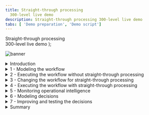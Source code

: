 ```yaml
---
title: Straight-through processing
  300-level live demo
description: Straight-through processing 300-level live demo
tabs: [ 'Demo preparation', 'Demo script']
---
```


  <span>
    Straight-through processing <br/> 300-level live demo
  </span> );

![banner](./images/BA_STP_300_Script_GitHub_banner_8-3-21_short.jpg)

<span id="top"></span>

<details>

<summary>Introduction</summary>
<br/>

Welcome to the straight-through processing demonstration.

<br/>

Today, I will demonstrate how the IBM Cloud Pak for Business Automation supports straight-through processing to automate customer refund requests quickly and easily. We’ll take advantage of the Pak’s workflow and decision management capabilities - along with operational intelligence - to show how business users can lead the effort to transform customer service.

<br/>

Let’s get started.

<br/>

(Demo intro slides <a href="https://ibm.box.com/s/5hlcqm9b22lnmsdrgt2ucki0z37drvad" target="_blank" rel="noreferrer">here</a>)

<br/>

(Printer-ready PDF of demo script <a href="https://ibm.box.com/s/elbk9brbw2k514ysofblnbiwe0dj4xph" target="_blank" rel="noreferrer">here</a>)

<br/>

**[Go to top](#top)**

</details>

<details>

<summary>1 - Modeling the workflow</summary>
<br/>

| **1.1** | **Introduce the refund request process without straight-through processing** |
| :--- | :--- |
| **Narration** | We will look at the process diagram for Focus Corp’s refund request process in Process Designer. Within this low-code environment, the process diagram will control the execution of each refund request. The process diagram adheres to the Business Process Model and Notation (BPMN) standard. We use drag-and-drop to build the process diagram from the palette on the right. This allows us to model the process steps and flow. From there, you can drill down to complete the implementation and testing of the process application. <br/> <br/> Looking at Focus Corp’s refund request process, customers can initiate returns directly from the company’s portal. Currently, each request is routed to a customer service agent for resolution. |
| **Action** &nbsp; 1.1.1 | Show the process diagram for Focus Corp’s **Request Refund without STP** (straight-through processing) in Process Designer, which you opened during your demo preparation. <br/><br/> <img src="./images/Step_1_final_screen.png" width="800" /> |

<br/>

**[Go to top](#top)**

</details>

<details>
<a id="SaaS"></a>
<summary>2 - Executing the workflow without straight-through processing </summary>
<br/>

<InlineNotification>
<strong>NOTE</strong>: The first part of this section is for <strong>SaaS only</strong>. For <strong>ROKS</strong>, please go <a href="#ROKS">here</a>.</InlineNotification>

<br/>

| **2.1** | **Task management and execution (SaaS only)** |
| :--- | :--- |
| **Narration** | The customer service agent uses the Process Portal to work on their tasks. It is also used to launch processes and view the process dashboards. |
| **Action** &nbsp; 2.1.1 | Show the **Process Portal** that you opened during your preparation. Navigator's Work Dashboard may also be used but note the capabilities are different and the default narration does not match. <br/><br/> <img src="./images/four.png" width="800" /><br/> |
| **Narration** | We are looking at the task list for the customer service agent. <br/> <br/> Process Portal is highly customizable to fit your organization's look and feel. The responsive user interface provides flexibility to get work done anywhere, at any time, on any device type, from a desktop device in the office to a mobile device at home or at a customer site. It can be configured through a set of options without having to customize the Process Portal application itself. <br/> <br/> Process Portal has a robust search capability. You can create a customized task list, for example, with specific business data, by saving task-based searches for later use. <br/> <br/> Customer service agents use the task list to organize and work on the tasks assigned to them. Our agent received a new investigation task. |
| **Action** &nbsp; 2.1.2 | Click any **Refund Investigation Issue** task. <br/><br/> <img src="./images/Step_2.1_SaaS_action_2.png" width="800" /><br/> |
| **Narration** | Once I open the task, I will have all the information needed to investigate the refund. Now, I'll claim the task. |
| **Action** &nbsp; 2.1.3 | Click **Claim Task**. <br/><br/> <img src="./images/Step_2.1_SaaS_action_3.png" width="800" /><br/> |
| **Narration** | Let’s review the request data and make an approval decision. |
| **Action** &nbsp; 2.1.4 | Click **Approve Refund**. <br/><br/> <img src="./images/Step_2.1_SaaS_action_4.png" width="800" /><br/> |
| **Narration** | Behind the scenes, the refund process is managed by workflow. Once the investigation task is completed, the system automatically updates Focus Corp’s ordering application and notifies the customer. <br/> <br/> Although the process is managed by workflow, there is currently no straight-through processing since every request must be examined by a customer service agent. Let’s go back to the process diagram and see how we can improve things with straight-through processing. |

<br/>
<a id="ROKS"></a>

<details>

<summary>2a - Executing the workflow without straight-through processing (ROKS only)</summary>
 <br/>

<InlineNotification><strong>NOTE</strong>: This section is for <strong>ROKS only</strong>. For <strong>SaaS</strong>, return to the <a href="#SaaS">top of section 2</a>.</InlineNotification><br/>

| **2.1** | **Task management and execution (ROKS)** |
| :--- | :--- |
| **Narration** | The customer service agent uses Workplace to work on their tasks. It is also used to launch processes and view the process dashboards. |
| **Action** &nbsp; 2.1.1 | Show the **Workplace** window that you opened during your preparation. <br/><br/> <img src="./images/Stu_4.4.4_Self_install.png" width="800" /> |
| **Narration** | We are looking at the task list for the customer service agent. <br/> <br/> Workplace is highly customizable to fit your organization's look and feel. The responsive user interface provides flexibility to get work done anywhere, at any time, on any device type, from a desktop device in the office to a mobile device at home or at a customer site. It can be configured though a set of options without having to customize the Workplace application itself. <br/> <br/> Workplace has a robust search capability. You can create a customized task list, for example, with specific business data, by saving task-based searches for later use. <br/> <br/> Customer service agents use the task list to organize and work on the tasks assigned to them. Our agent received a new investigation task. |
| **Action** &nbsp; 2.1.2 | Click any **Refund Investigation Issue** task. <br/><br/> <img src="./images/Step_2.1_ROKS_action_3.png" width="800" /> |
| **Narration** | Once I open the task, I will have all the information needed to investigate the refund. |
| **Action** &nbsp; 2.1.3 | Click **Approve Refund**. <br/><br/> <img src="./images/Step_2.1_ROKS_action_5.png" width="800" /> |
| **Narration** | Let’s review the request data and make an approval decision. Behind the scenes, the refund process is managed by workflow. Once the investigation task is completed, the system automatically updates Focus Corp’s ordering application and notifies the customer. <br/> <br/> Although the process is managed by workflow, there is currently no straight-through processing since every request must be examined by a customer service agent. Let’s go back to the process diagram and see how we can improve things with straight-through processing. |

<br/>

</details>

<br/>

**[Go to top](#top)**

</details>

<details>

<summary>3 - Changing the workflow for straight-through processing</summary>
<br/>

| **3.1** | **Introduce straight-through processing automation** |
| :--- | :--- |
| **Narration** | Let’s look at how we can streamline the refund process by combining workflow and decision management. |
| **Action** &nbsp; 3.1.1 | Go back to the **Process Designer** tab, and click **Processes** in the menu on the left side. Click **Request Refund**. <br/><br/> <img src="./images/Step_3.1_action_2.png" width="800" /><br/> |
| **Action** &nbsp; 3.1.2 | You will see the following process diagram. <br/><br/> <img src="./images/Step_3.1_final_screen.png" width="800" /><br/> |
| **Narration** | We’ve added a decision task to the workflow that will automatically look at each request and make a refund decision without human intervention. This means that most requests can now be approved or declined in real time. Those that can’t are still routed for manual investigation. <br/><br/> Therefore, we can achieve a significant amount of straight-through processing where we completely process refund requests without human intervention. |

<br/>

**[Go to top](#top)**

</details>

<details>
<summary>4 - Executing the workflow with straight-through processing</summary>
<br/>

| **4.1** | **Refund request approved** |
| :--- | :--- |
| **Narration** | Let’s look at how straight-through processing transforms the refund process. &nbsp; &nbsp; &nbsp; &nbsp; &nbsp; &nbsp; &nbsp; &nbsp; &nbsp; &nbsp; &nbsp; &nbsp; &nbsp; &nbsp; &nbsp; &nbsp; &nbsp; &nbsp; &nbsp; &nbsp; &nbsp; &nbsp; &nbsp; &nbsp; &nbsp; &nbsp; &nbsp; &nbsp; &nbsp; &nbsp; &nbsp; &nbsp; &nbsp; &nbsp; &nbsp; &nbsp; &nbsp; &nbsp; &nbsp; &nbsp; &nbsp; &nbsp; &nbsp; &nbsp; &nbsp; &nbsp; &nbsp; &nbsp; &nbsp; &nbsp; &nbsp; &nbsp; &nbsp; &nbsp; &nbsp; &nbsp; &nbsp; &nbsp; &nbsp; &nbsp; &nbsp; &nbsp; &nbsp; &nbsp;  |
| **Action** &nbsp; 4.1.1 | Go to Focus Corp's **Your Returns and Refunds** page. &nbsp; &nbsp; &nbsp; &nbsp; &nbsp; &nbsp; &nbsp; &nbsp; &nbsp; &nbsp; &nbsp; &nbsp; &nbsp; &nbsp; &nbsp; &nbsp; &nbsp; &nbsp; &nbsp; &nbsp; &nbsp; &nbsp; &nbsp; &nbsp; &nbsp; &nbsp; &nbsp; &nbsp; &nbsp; &nbsp; &nbsp; &nbsp; &nbsp; &nbsp; &nbsp; &nbsp; &nbsp; &nbsp; &nbsp; &nbsp; &nbsp; &nbsp; &nbsp; &nbsp; &nbsp; &nbsp; &nbsp; &nbsp; &nbsp; &nbsp; &nbsp; &nbsp; &nbsp; &nbsp; &nbsp; &nbsp; &nbsp; &nbsp; &nbsp; &nbsp; &nbsp; &nbsp; &nbsp; &nbsp; &nbsp; &nbsp;    <br/><br/> <img src="./images/Stu_7.2.png" width="800" /><br/> |
| **Action** &nbsp; 4.1.2 | Select the order ending in **AP**. &nbsp; &nbsp; &nbsp; &nbsp; &nbsp; &nbsp; &nbsp; &nbsp; &nbsp; &nbsp; &nbsp; &nbsp; &nbsp; &nbsp; &nbsp; &nbsp; &nbsp; &nbsp; &nbsp; &nbsp; &nbsp; &nbsp; &nbsp; &nbsp; &nbsp; &nbsp; &nbsp; &nbsp; &nbsp; &nbsp; &nbsp; &nbsp; &nbsp; &nbsp; &nbsp; &nbsp; &nbsp; &nbsp; &nbsp; &nbsp; &nbsp; &nbsp; &nbsp; &nbsp; &nbsp; &nbsp; &nbsp; &nbsp; &nbsp; &nbsp; &nbsp; &nbsp; &nbsp; &nbsp; &nbsp; &nbsp; &nbsp; &nbsp; &nbsp; &nbsp; &nbsp; &nbsp; &nbsp; &nbsp; &nbsp; &nbsp; &nbsp; &nbsp;  <br/><br/> <img src="./images/Step_4.1_action_2.png" width="800" /><br/> |
| **Action** &nbsp; 4.1.3 | Click **Submit Request** to process the refund. &nbsp; &nbsp; &nbsp; &nbsp; &nbsp; &nbsp; &nbsp; &nbsp; &nbsp; &nbsp; &nbsp; &nbsp; &nbsp; &nbsp; &nbsp; &nbsp; &nbsp; &nbsp; &nbsp; &nbsp; &nbsp; &nbsp; &nbsp; &nbsp; &nbsp; &nbsp; &nbsp; &nbsp; &nbsp; &nbsp; &nbsp; &nbsp; &nbsp; &nbsp; &nbsp; &nbsp; &nbsp; &nbsp; &nbsp; &nbsp; &nbsp; &nbsp; &nbsp; &nbsp; &nbsp; &nbsp; &nbsp; &nbsp; &nbsp; &nbsp; &nbsp; &nbsp; &nbsp; &nbsp; &nbsp; &nbsp; &nbsp; &nbsp; &nbsp; &nbsp; &nbsp; &nbsp; &nbsp; &nbsp; &nbsp; &nbsp; &nbsp; &nbsp; &nbsp; &nbsp; &nbsp; &nbsp; &nbsp; &nbsp; &nbsp; &nbsp; &nbsp;  <br/><br/> <img src="./images/Step_4.1_action_3.png" width="800" /><br/> |
| **Action** &nbsp; 4.1.4 | The process executes and generates a **Refund Approved** result. &nbsp; &nbsp; &nbsp; &nbsp; &nbsp; &nbsp; &nbsp; &nbsp; &nbsp; &nbsp; &nbsp; &nbsp; &nbsp; &nbsp; &nbsp; &nbsp; &nbsp; &nbsp; &nbsp; &nbsp; &nbsp; &nbsp; &nbsp; &nbsp; &nbsp; &nbsp; &nbsp; &nbsp; &nbsp; &nbsp; &nbsp; &nbsp; &nbsp; &nbsp; &nbsp; &nbsp; &nbsp; &nbsp; &nbsp; &nbsp; &nbsp; &nbsp; &nbsp; &nbsp; &nbsp; &nbsp; &nbsp; &nbsp; &nbsp; &nbsp; &nbsp; &nbsp; &nbsp; &nbsp; &nbsp; &nbsp; &nbsp; &nbsp; &nbsp; &nbsp; &nbsp; &nbsp; &nbsp; &nbsp; &nbsp; &nbsp; &nbsp; &nbsp; &nbsp; &nbsp; &nbsp; &nbsp; &nbsp; &nbsp; &nbsp; &nbsp; &nbsp; &nbsp; &nbsp; &nbsp; &nbsp; &nbsp; &nbsp; &nbsp; &nbsp; &nbsp; &nbsp; &nbsp; &nbsp; &nbsp; &nbsp; &nbsp; &nbsp; &nbsp; &nbsp; &nbsp; &nbsp; &nbsp; &nbsp; &nbsp; &nbsp; &nbsp; &nbsp; &nbsp; &nbsp; &nbsp; &nbsp; &nbsp; &nbsp; &nbsp; &nbsp; &nbsp; &nbsp; &nbsp; &nbsp; &nbsp; &nbsp; &nbsp; &nbsp; <br/><br/> <img src="./images/Step_4.1_results_screen.png" width="800" /><br/> |
| **Narration** | In this first example, when the customer submits the refund request, the criteria are evaluated by business rules and approval is granted in real time, avoiding a time-consuming manual investigation. &nbsp; &nbsp; &nbsp; &nbsp; &nbsp;   |

<br/>

| **4.2** | **Refund request denied** |
| :--- | :--- |
| **Narration** | Let’s look at a second example. |
| **Action** &nbsp; 4.2.1 | Click **Submit Another Refund Request**. <br/><br/> <img src="./images/Step_4.2_action_1.png" width="800" /><br/> |
| **Action** &nbsp; 4.2.2 | Select the order ending in **DE**. <br/><br/> <img src="./images/Step_4.2_action_2.png" width="800" /><br/> |
| **Action** &nbsp; 4.2.3 | Click **Submit Request** to process the refund. <br/><br/> <img src="./images/Step_4.2_action_3.png" width="800" /><br/> |
| **Action** &nbsp; 4.2.4 | The process executes and generates a **Refund Denied** result. <br/><br/> <img src="./images/Step_4.2_results_screen.png" width="800" /><br/> |
| **Narration** | This request clearly did not meet Focus Corp's criteria and resulted in a denial because it was well outside the time window. Even though this refund request resulted in a denial, it was still straight-through processing because there is no manual work. |

<br/>

| **4.3** | **Refund request requires manual investigation** |
| :--- | :--- |
| **Narration** | But what if the business rules determine a request requires investigation? &nbsp; &nbsp; &nbsp; &nbsp; &nbsp; &nbsp; &nbsp; &nbsp; &nbsp; &nbsp; &nbsp; &nbsp; &nbsp; &nbsp; &nbsp; &nbsp; &nbsp; &nbsp; &nbsp; &nbsp; &nbsp; &nbsp; &nbsp; &nbsp; &nbsp; &nbsp; &nbsp; &nbsp; &nbsp; &nbsp; &nbsp; &nbsp; &nbsp; &nbsp; &nbsp; &nbsp; &nbsp; &nbsp; &nbsp; &nbsp; &nbsp; &nbsp; &nbsp; &nbsp; &nbsp; &nbsp; &nbsp; &nbsp; &nbsp; &nbsp; &nbsp; &nbsp; &nbsp; &nbsp; &nbsp; &nbsp; &nbsp; &nbsp; &nbsp; &nbsp; &nbsp; &nbsp; &nbsp; &nbsp; &nbsp; &nbsp; &nbsp; &nbsp; &nbsp; &nbsp; &nbsp; &nbsp; &nbsp; |
| **Action** &nbsp; 4.3.1 | Click **Submit Another Refund Request**. <br/><br/> <img src="./images/Step_4.3_action_1.png" width="800" /><br/> |
| **Action** &nbsp; 4.3.2 | Select the order ending in **MA**. <br/><br/> <img src="./images/Step_4.3_action_2.png" width="800" /><br/> |
| **Action** &nbsp; 4.3.3 | Click **Submit Request** to process the refund. &nbsp; &nbsp; &nbsp; &nbsp; &nbsp; &nbsp; &nbsp; &nbsp; &nbsp; &nbsp; &nbsp; &nbsp; &nbsp; &nbsp; &nbsp; &nbsp; &nbsp; ; <br/><br/> <img src="./images/Step_4.3_action_3.png" width="800" /><br/> |
| **Action** &nbsp; 4.3.4 | The process executes and generates a **Refund Investigation** result. &nbsp; &nbsp; &nbsp; &nbsp; &nbsp; &nbsp; &nbsp; &nbsp; &nbsp; &nbsp; &nbsp;  <br/><br/> <img src="./images/Step_4.3_results_screen.png" width="800" /><br/> |
| **Narration** | In this case, workflow routes the request to a customer service agent to do the investigation. &nbsp; &nbsp; &nbsp; &nbsp; &nbsp; &nbsp; &nbsp; &nbsp; &nbsp; &nbsp; &nbsp; &nbsp; &nbsp; &nbsp; &nbsp; &nbsp; &nbsp; &nbsp; &nbsp; &nbsp; &nbsp; &nbsp; &nbsp; &nbsp; &nbsp; &nbsp; &nbsp; &nbsp; &nbsp; &nbsp; &nbsp; &nbsp; &nbsp; &nbsp; &nbsp; &nbsp; &nbsp; &nbsp; &nbsp; &nbsp; &nbsp; &nbsp; &nbsp; &nbsp; &nbsp; &nbsp; &nbsp; &nbsp; &nbsp; &nbsp; &nbsp; &nbsp; &nbsp; &nbsp; &nbsp; &nbsp; &nbsp; &nbsp; &nbsp; &nbsp; &nbsp; &nbsp; &nbsp; &nbsp; &nbsp; &nbsp; &nbsp; &nbsp; &nbsp; &nbsp; &nbsp; &nbsp; &nbsp; &nbsp; &nbsp; &nbsp; &nbsp; &nbsp; &nbsp; &nbsp; &nbsp; &nbsp; &nbsp; &nbsp; &nbsp; &nbsp; &nbsp; &nbsp; &nbsp; &nbsp; &nbsp; &nbsp; &nbsp; &nbsp; &nbsp; &nbsp; &nbsp; &nbsp; &nbsp; &nbsp; &nbsp; &nbsp; &nbsp; &nbsp; &nbsp; &nbsp; &nbsp; &nbsp; &nbsp; &nbsp; &nbsp; &nbsp; |

<br/>

**[Go to top](#top)**

</details>

<details>
<summary>5 - Monitoring operational intelligence</summary>
<br/>

| **5.1** | **Review the refund dashboard** |
| :--- | :--- |
| **Narration** | Let’s look at the refund dashboard to see how much straight-through processing we’ve achieved. |
| **Action** &nbsp; 5.1.1 | Click the **Refund Dashboard** tab that you opened during your preparation. In this step, you are just speaking to the displayed dashboard. <br/><br/> <img src="./images/Step_5.1_action_1.png" width="800" /><br/> |
| **Narration** | So far, the percentage of manually processed requests is still around 70%, with the average manual investigation taking over two hours. <br/> <br/> Let’s look at what’s behind this dashboard. <br/> <br/> First, as the refund process runs, the system can collect and process historical data and make it available for visualization. <br/> <br/> Next, the Business Performance Center is a no-code monitoring application in the IBM Cloud Pak for Business Automation. Dashboards can be designed and shared in minutes that provide insight into important business activities and processes. You can prepare, design, and track visualizations of metrics, key performance indicators (KPIs), and other measurements of business performance in customizable dashboards. <br/> <br/> Additionally, the historical data can be used to feed a data lake to apply machine learning to your automations. For example, to make even more sophisticated refund decisions, we could use a data lake to incorporate machine learning into our refund process. The Cloud Pak for Business Automation includes some machine learning samples to help you get started. |

<br/>

**[Go to top](#top)**

</details>

<details>

<summary>6 - Modeling decisions</summary>
<br/>

| **6.1** | **Review the refund approval decision model** |
| :--- | :--- |
| **Narration** | Let’s look at how the business analyst can create and manage business rules to further increase straight-through processing. The business rules replicate how experts make refund decisions. <br/> <br/> Using no-code decision modeling, business analysts can easily author and test refund decision criteria. |
| **Action** &nbsp; 6.1.1 | Go to your **Decision Center** tab that you opened during your preparation. <br/><br/> <img src="./images/DecisionCenter.png" width="800" /><br/> |
| **Action** &nbsp; 6.1.2 | Click the decision service named **Refund Processing**. <br/><br/> <img src="./images/Step_6.1_action_2.png" width="800" /><br/> |
| **Action** &nbsp; 6.1.3 | When the **Refund Processing** decision screen appears, click **main**. <br/><br/> <img src="./images/Step_6.1_action_3.png" width="800" /><br/> |
| **Action** &nbsp; 6.1.4 | The next screen has several blue tabs at the top. Make sure **Decision Model** is selected. <br/><br/> <img src="./images/Step_6.1_action_4.png" width="800" /><br/> |
| **Narration** | This is the decision model for the refund request decision service. A decision model uses a diagram to break the decision (the top blue box) down into sub-decisions (additional blue boxes) and input data (green ovals), which all contribute to the final refund decision. &nbsp; &nbsp; &nbsp; &nbsp; &nbsp; &nbsp; &nbsp; &nbsp; &nbsp; &nbsp; &nbsp; &nbsp; &nbsp; &nbsp; &nbsp; &nbsp; &nbsp; &nbsp; &nbsp; &nbsp; &nbsp; &nbsp; &nbsp; &nbsp; &nbsp; &nbsp; &nbsp; &nbsp; &nbsp; &nbsp; &nbsp; &nbsp; &nbsp; &nbsp; &nbsp; &nbsp; &nbsp; &nbsp; &nbsp; &nbsp; &nbsp; &nbsp; &nbsp; &nbsp; &nbsp; &nbsp; &nbsp; &nbsp; |

<br/>

| **6.2** | **Review the decision tables** |
| :--- | :--- |
| **Narration** | To partially automate the refund request process, we’ve used two main decision tables. A decision table groups rules with similar conditions and actions but use different thresholds or values. |
| **Action** &nbsp; 6.2.1 | Click **Validate Time Window** in the decision diagram. <br/><br/> <img src="./images/Step_6.1_action_5.png" width="800" /><br/> |
| **Action** &nbsp; 6.2.2 | Click **Validate Time Window** in the **Decision logic** section on the left side of the screen, scrolling down as needed.  <br/><br/> <img src="./images/Step_6.1_action_6.png" width="800" /><br/> |
| **Narration** | The first decision table considers the customer’s reason for return, the days since order, and the condition of the item. These are the same criteria that a customer service agent would use to make a refund request decision, but now the decision is automated and executes in real time. |
| **Action** &nbsp; 6.2.3 | Close the **Validate Time Window** table. <br/><br/> <img src="./images/Step_6.1_action_7.png" width="800" /><br/> |
| **Action** &nbsp; 6.2.4 | Click **Validate Type of Goods** in the decision diagram. <br/><br/> <img src="./images/Step_6.1_action_8.png" width="800" /><br/> |
| **Action** &nbsp; 6.2.5 | Click **Validate Type of Goods** in the **Decision logic** section on the left side of the screen, scrolling down as needed. <br/><br/> <img src="./images/Step_6.1_action_9.png" width="800" /><br/> |
| **Narration** | The second sub-decision has a table that considers the type of item being returned together with its condition. |
| **Action** &nbsp; 6.2.6 | Close the **Validate Type of Goods** table. <br/><br/> <img src="./images/Step_6.1_action_10.png" width="800" /> <br/>|

<br/>

| **6.3** | **Make the final refund decision** |
| :--- | :--- |
| **Narration** | The final refund decision is made by combining the results of the 'Validate Time Window' and 'Validate Type of Goods' sub-decisions. &nbsp; &nbsp; &nbsp; &nbsp; &nbsp; &nbsp; &nbsp; &nbsp; &nbsp; &nbsp; &nbsp; &nbsp; &nbsp; &nbsp; &nbsp; &nbsp; &nbsp; &nbsp; &nbsp; &nbsp; &nbsp; &nbsp; &nbsp; &nbsp; &nbsp; &nbsp; &nbsp; &nbsp; &nbsp; &nbsp; &nbsp; &nbsp; &nbsp; &nbsp; &nbsp; &nbsp; &nbsp; &nbsp; &nbsp; &nbsp; &nbsp; &nbsp; &nbsp; &nbsp; &nbsp; &nbsp; &nbsp; &nbsp; &nbsp; &nbsp; &nbsp; &nbsp; &nbsp; &nbsp; &nbsp; &nbsp; &nbsp; &nbsp; &nbsp; &nbsp; &nbsp; &nbsp; &nbsp; &nbsp; &nbsp; &nbsp; &nbsp; &nbsp; &nbsp; &nbsp; &nbsp; &nbsp; &nbsp; |
| **Action** &nbsp; 6.3.1 | Click **Final Refund Decision** in the decision diagram. <br/><br/> <img src="./images/Step_6.1_action_11.png" width="800" /><br/> |
| **Action** &nbsp; 6.3.2 | Click **Manual Decision** in the **Decision logic** section on the left side of the screen, scrolling down as needed. <br/><br/> <img src="./images/Step_6.1_action_12.png" width="800" /><br/> |
| **Narration** | We’ve combined the two sub-decisions to make the final response using a simple text rule. <br/><br/> Business analysts can change the rules to achieve higher levels of straight-through processing or to adapt to changing business conditions. |
| **Action** &nbsp; 6.3.3 | Close the **Manual Decision** text rule. <br/><br/> <img src="./images/Step_6.1_action_13.png" width="800" /><br/> |

<br/>

**[Go to top](#top)**

</details>

<details>
<summary>7 - Improving and testing the decisions</summary>
<br/>

| **7.1** | **Compare two versions of the refund decision model** |
| :---         | :--- |
| **Narration** | After running these rules for a few weeks, we realize we can further reduce manual investigations without increasing our risk. <br/> <br/> The decision model can be changed without having to change the underlying process application. <br/> <br/> The business analyst previously created a new version of the decision model to enhance the level of straight-through processing by reducing the number of manual investigations. <br/> <br/> Now, let’s compare the before and after versions to see what changed. |
| **Action** &nbsp; 7.1.1 | On the top left of the Decision Center, click the arrow next to **main** and select **Reduce Manual Processing**. <br/><br/> <img src="./images/Step_7.1_action_1.png" width="800" /><br/> |
| **Action** &nbsp; 7.1.2 | Click the **maximize** icon towards the top right of the Decision Center (right below the blue bar). This opens the Decision Model view. <br/><br/> <img src="./images/Step_7.1_action_2.png" width="800" /><br/> |
| **Action** &nbsp; 7.1.3 | Click the **Compare** icon on the top right of the Decision Model view. <br/><br/> <img src="./images/Step_7.1_action_3.png" width="800" /><br/> |
| **Action** &nbsp; 7.1.4 | When a window opens to prompt a comparison of V1.0 and the current version, click the **Compare** button. <br/><br/> <img src="./images/Step_7.1_action_4.png" width="800" /><br/> |
| **Action** &nbsp; 7.1.5 | Click the arrows next to the two changes on the top left to display rule changes above the two decision diagrams. <br/><br/> <img src="./images/Step_7.1_action_5.png" width="800" /><br/> The comparison details will appear. <br/><br/> <img src="./images/Step_7.1_action_5b.png" width="800" /><br/> |
| **Narration** | We select the two versions we wish to compare and see a side-by-side comparison of the two versions with details of the changes highlighted in the diagram and summarized above. &nbsp; &nbsp; &nbsp; &nbsp; &nbsp; &nbsp; &nbsp; &nbsp; &nbsp; &nbsp; &nbsp; &nbsp; &nbsp; &nbsp; &nbsp; &nbsp; &nbsp; &nbsp; &nbsp; &nbsp; &nbsp; &nbsp; &nbsp; |
| **Action** &nbsp; 7.1.6 | To prepare for the next section, click **Reduce Manual Processing** at the top left side of the page. <br/><br/> <img src="./images/Step_7.1_action_6.png" width="800" /><br/> |

<br/>

| **7.2** | **Test a new version of the refund decision model** |
| :---         | :--- |
| **Narration** | The business analyst can also validate that the updated rules pass the regression test suite. One or more test suites can be created and executed. Let’s run one now and review the results. &nbsp; &nbsp; &nbsp; &nbsp; &nbsp; &nbsp; &nbsp; &nbsp; &nbsp; &nbsp; &nbsp; &nbsp; &nbsp; &nbsp; &nbsp; &nbsp; &nbsp; |
| **Action** &nbsp; 7.2.1 | Click the **Tests** tab. &nbsp; &nbsp; &nbsp; &nbsp; &nbsp; &nbsp; &nbsp; &nbsp; &nbsp; &nbsp; &nbsp; &nbsp; &nbsp; &nbsp; &nbsp; &nbsp; &nbsp; &nbsp; &nbsp; &nbsp; &nbsp; &nbsp; &nbsp; &nbsp; &nbsp; &nbsp; &nbsp; &nbsp; &nbsp; &nbsp; &nbsp; &nbsp; <br/><br/> <img src="./images/Step_7.1_action_7.png" width="800" /><br/> |
| **Action** &nbsp; 7.2.2 | Click the **run** icon next to **Refund Process Operation**. &nbsp; &nbsp; &nbsp; &nbsp; &nbsp; &nbsp; &nbsp; &nbsp; &nbsp; &nbsp; &nbsp; &nbsp; &nbsp; &nbsp; &nbsp; &nbsp; &nbsp; &nbsp; &nbsp; &nbsp; &nbsp; &nbsp; &nbsp; &nbsp; &nbsp; &nbsp; &nbsp; &nbsp; &nbsp; &nbsp; &nbsp; &nbsp; &nbsp; &nbsp; &nbsp; &nbsp; &nbsp; &nbsp; &nbsp; &nbsp; &nbsp; &nbsp; &nbsp; &nbsp;  <br/><br/><InlineNotification><strong>NOTE</strong>: Make sure you are on the <strong>Test Suites</strong> sub-tab and not on the <strong>Reports</strong> sub-tab.</InlineNotification> <br/> <img src="./images/Step_7.1_action_8.png" width="800" /><br/> |
| **Action** &nbsp; 7.2.3 | Click **OK** on the **Run Test Suite** dialog box.  &nbsp; &nbsp; &nbsp; &nbsp; &nbsp; &nbsp; &nbsp; &nbsp; &nbsp; &nbsp; &nbsp; &nbsp; &nbsp; &nbsp; &nbsp; &nbsp; &nbsp; &nbsp; &nbsp; &nbsp; &nbsp; &nbsp; &nbsp; &nbsp; &nbsp; &nbsp; &nbsp; &nbsp; &nbsp; &nbsp; &nbsp; &nbsp; &nbsp;  &nbsp; &nbsp; <br/><br/> <img src="./images/Step_7.1_action_9.png" width="800" /><br/> |
| **Action** &nbsp; 7.2.4 | Click the name of your report to access it. &nbsp; &nbsp; &nbsp; &nbsp; &nbsp; &nbsp; &nbsp; &nbsp; &nbsp; &nbsp; &nbsp; &nbsp; &nbsp; &nbsp; &nbsp; &nbsp; &nbsp; &nbsp; &nbsp; &nbsp; &nbsp; &nbsp; &nbsp; &nbsp; &nbsp; &nbsp; &nbsp; &nbsp; &nbsp; &nbsp; &nbsp; &nbsp; &nbsp; &nbsp;   &nbsp; &nbsp; &nbsp; &nbsp; &nbsp; &nbsp; &nbsp; &nbsp; &nbsp; &nbsp; &nbsp; &nbsp; &nbsp; &nbsp; &nbsp; &nbsp; &nbsp; &nbsp; &nbsp; &nbsp; &nbsp; &nbsp; &nbsp; &nbsp; &nbsp; &nbsp; &nbsp; &nbsp; &nbsp; &nbsp;  <br/><br/> <img src="./images/Step_7.1_action_10.png" width="800" /><br/> |
| **Action** &nbsp; 7.2.5 | You will see the following test suite report. &nbsp; &nbsp; &nbsp; &nbsp; &nbsp; &nbsp; &nbsp; &nbsp; &nbsp; &nbsp; &nbsp; &nbsp; &nbsp; &nbsp; &nbsp; &nbsp; &nbsp; &nbsp; &nbsp; &nbsp; &nbsp; &nbsp; &nbsp; &nbsp; &nbsp; &nbsp; &nbsp; &nbsp; &nbsp; &nbsp; &nbsp; &nbsp; &nbsp; &nbsp;  &nbsp; &nbsp; &nbsp; &nbsp; &nbsp; &nbsp; &nbsp; &nbsp; &nbsp; &nbsp; &nbsp; &nbsp; &nbsp; &nbsp; &nbsp; &nbsp; &nbsp; &nbsp; &nbsp; &nbsp; &nbsp; &nbsp; &nbsp; &nbsp; &nbsp; &nbsp; &nbsp; &nbsp; &nbsp; &nbsp; &nbsp; &nbsp; &nbsp; &nbsp; &nbsp; &nbsp; &nbsp; &nbsp; &nbsp; &nbsp; &nbsp;  <br/><br/> <img src="https://raw.githubusercontent.com/ibm-garage-tsa/platinum-demos/master/src/pages/300-business-automation/images/Step_7.1_final_comparison_report.png" width="800" /><br/> |
| **Narration** | All the scenarios succeeded, and the results were all as expected. &nbsp; &nbsp; &nbsp; &nbsp; &nbsp; &nbsp; &nbsp; &nbsp; &nbsp; &nbsp; &nbsp; &nbsp; &nbsp; &nbsp; &nbsp; &nbsp; &nbsp; &nbsp; &nbsp; &nbsp; &nbsp; &nbsp; &nbsp; &nbsp; &nbsp; &nbsp; &nbsp; &nbsp; &nbsp; &nbsp; &nbsp; &nbsp; &nbsp; &nbsp; &nbsp; &nbsp; &nbsp; &nbsp; &nbsp; &nbsp; &nbsp; &nbsp; &nbsp; &nbsp; &nbsp; &nbsp; &nbsp; &nbsp; &nbsp; &nbsp; &nbsp; &nbsp; &nbsp; &nbsp; &nbsp; &nbsp; &nbsp; &nbsp; &nbsp; &nbsp; &nbsp; &nbsp; &nbsp; &nbsp; &nbsp; &nbsp; &nbsp; &nbsp; &nbsp; &nbsp; &nbsp; &nbsp; &nbsp; &nbsp; &nbsp; &nbsp; &nbsp; &nbsp; &nbsp; &nbsp; &nbsp; &nbsp; &nbsp; &nbsp; &nbsp; &nbsp; &nbsp; &nbsp; &nbsp; &nbsp; &nbsp; &nbsp; &nbsp; &nbsp; &nbsp; &nbsp; &nbsp; &nbsp; &nbsp; &nbsp; &nbsp; &nbsp; &nbsp; &nbsp; &nbsp; &nbsp; &nbsp; &nbsp; &nbsp; &nbsp; &nbsp; &nbsp; &nbsp; &nbsp; &nbsp; &nbsp; &nbsp; &nbsp; &nbsp; &nbsp; &nbsp; &nbsp; &nbsp; &nbsp; &nbsp; <br/><br/>Once ready, the new version of the rules can be pushed into production by the business team (if they have the permission) or the IT team, depending on your governance processes.  |

<br/>

**[Go to top](#top)**

</details>

<details>

<summary>Summary</summary>

<br/>

Using the Cloud Pak for Business Automation, we had all the capabilities needed to significantly reduce the amount of manual refund processing. We combined workflow and decision automation to increase straight-through processing, which resulted in a lower average completion time, lower costs, and more consistent customer communication throughout the process.

<br/>

Thank you for attending today’s presentation.

<br/>

**[Go to top](#top)**

</details>
